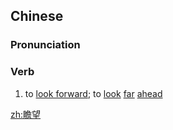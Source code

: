 ==Chinese==
{{zh-forms}}

===Pronunciation===
{{zh-pron
|m=zhānwàng
|c=zim1 mong6
|mn=qz,xm,zz:chiam-bōng
|cat=v
}}

===Verb===
{{zh-verb}}

# to [[look forward]]; to [[look]] [[far]] [[ahead]]

[[zh:瞻望]]